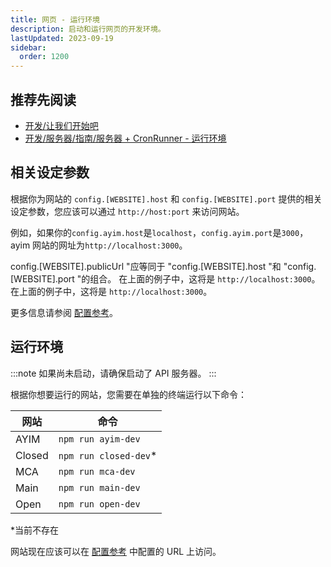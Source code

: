 ```yaml
---
title: 网页 - 运行环境
description: 启动和运行网页的开发环境。
lastUpdated: 2023-09-19
sidebar:
  order: 1200
---
```


## 推荐先阅读

* [开发/让我们开始吧](../../..)
* [开发/服务器/指南/服务器 + CronRunner - 运行环境](../../../server/guide/server-running-environment)

## 相关设定参数

根据你为网站的 `config.[WEBSITE].host` 和 `config.[WEBSITE].port` 提供的相关设定参数，您应该可以通过 `http://host:port` 来访问网站。

例如，如果你的`config.ayim.host`是`localhost`，`config.ayim.port`是`3000`，ayim 网站的网址为`http://localhost:3000`。

config.[WEBSITE].publicUrl "应等同于 "config.[WEBSITE].host "和 "config.[WEBSITE].port "的组合。 在上面的例子中，这将是 `http://localhost:3000`。 在上面的例子中，这将是 `http://localhost:3000`。

更多信息请参阅 [配置参考](../config)。

## 运行环境

:::note
如果尚未启动，请确保启动了 API 服务器。
:::

根据你想要运行的网站，您需要在单独的终端运行以下命令：

| 网站     | 命令                     |
| ------ | ---------------------- |
| AYIM   | `npm run ayim-dev`     |
| Closed | `npm run closed-dev`\* |
| MCA    | `npm run mca-dev`      |
| Main   | `npm run main-dev`     |
| Open   | `npm run open-dev`     |

\*当前不存在

网站现在应该可以在 [配置参考](../config) 中配置的 URL 上访问。
